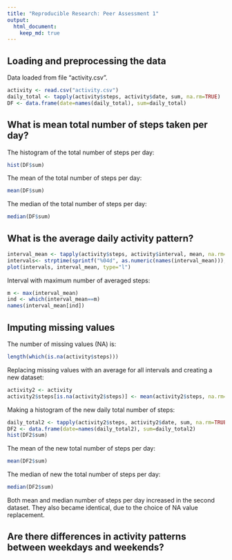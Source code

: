 ```yaml
---
title: "Reproducible Research: Peer Assessment 1"
output: 
  html_document:
    keep_md: true
---
```



## Loading and preprocessing the data
Data loaded from file "activity.csv".
```r
activity <- read.csv("activity.csv")
daily_total <- tapply(activity$steps, activity$date, sum, na.rm=TRUE)
DF <- data.frame(date=names(daily_total), sum=daily_total)
```


## What is mean total number of steps taken per day?
The histogram of the total number of steps per day:
```r
hist(DF$sum)

```

The mean of the total number of steps per day:
```r
mean(DF$sum)
```

The median of the total number of steps per day:
```r
median(DF$sum)
```

## What is the average daily activity pattern?
```r
interval_mean <- tapply(activity$steps, activity$interval, mean, na.rm=TRUE)
intervals<- strptime(sprintf("%04d", as.numeric(names(interval_mean))), format="%H%M")
plot(intervals, interval_mean, type="l")
```

Interval with maximum number of averaged steps:
```r
m <- max(interval_mean)
ind <- which(interval_mean==m)
names(interval_mean[ind])
```


## Imputing missing values
The number of missing values (NA) is:
```r
length(which(is.na(activity$steps)))
```
Replacing missing values with an average for all intervals and creating a new dataset:
```r
activity2 <- activity
activity2$steps[is.na(activity2$steps)] <- mean(activity2$steps, na.rm=TRUE)
```
Making a histogram of the new daily total number of steps:
```r
daily_total2 <- tapply(activity2$steps, activity2$date, sum, na.rm=TRUE)
DF2 <- data.frame(date=names(daily_total2), sum=daily_total2)
hist(DF2$sum)
```

The mean of the new total number of steps per day:
```r
mean(DF2$sum)
```

The median of new the total number of steps per day:
```r
median(DF2$sum)
```

Both mean and median number of steps per day increased in the second dataset. They also became identical, due to the choice of NA value replacement.

## Are there differences in activity patterns between weekdays and weekends?
